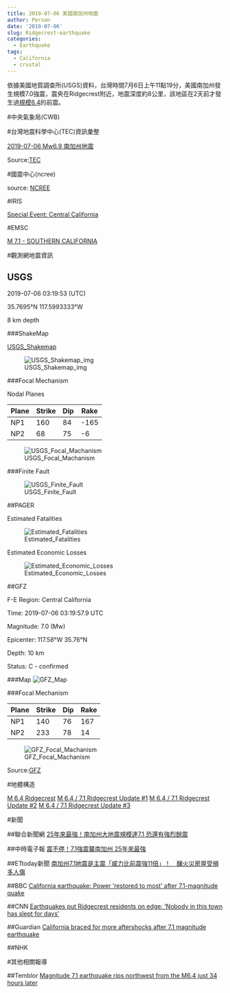 ```yaml
---
title: 2019-07-06 美國南加州地震
author: Person
date: '2019-07-06'
slug: Ridgecrest-earthquake
categories:
  - Earthquake
tags:
  - California
  - crustal
---
```


依據美國地質調查所(USGS)資料，台灣時間7月6日上午11點19分，美國南加州發生規模7.0強震，震央在Ridgecrest附近，地震深度約8公里，該地區在2天前才發生過[規模6.4](https://earthquake.usgs.gov/earthquakes/eventpage/ci38443183/executive)的前震。

#中央氣象局(CWB)

[]()


#台灣地震科學中心(TEC)資訊彙整

[2019-07-06 Mw6.9 南加州地震](http://tec.earth.sinica.edu.tw/new_web/upload/news/EQfile/2019-07-06_Mw6.9-California.pdf)


Source:[TEC](http://tec.earth.sinica.edu.tw/new_web/index.php)


#國震中心(ncree)

[]()

source: [NCREE](http://www.ncree.org/)

#IRIS

[Special Event: Central California](http://ds.iris.edu/ds/nodes/dmc/specialevents/2019/07/04/central-california/)


#EMSC

[M 7.1 - SOUTHERN CALIFORNIA](https://www.emsc-csem.org/Earthquake/earthquake.php?id=775626)


#觀測網地震資訊

## USGS


2019-07-06 03:19:53 (UTC)

35.7695°N 117.5993333°W

8 km depth

###ShakeMap

[USGS_Shakemap](https://earthquake.usgs.gov/earthquakes/eventpage/ci38457511/shakemap/intensity)

![USGS_Shakemap_img](images/20190706/ci38457511_intensity.jpg)

###Focal Mechanism

Nodal Planes

| Plane | Strike | Dip  | Rake |
| ----- | ------ | ---- | ---- |
| NP1   | 160 | 84  | -165  |
| NP2   | 68 | 75  | -6  |

![USGS_Focal_Machanism](images/20190706/ci38457511_moment-tensor.png)

###Finite Fault

![USGS_Finite_Fault](images/20190706/ci38457511_finite_fault.png)

##PAGER

Estimated Fatalities

![Estimated_Fatalities](images/20190706/ci38457511_alertfatal_small.png)

Estimated Economic Losses

![Estimated_Economic_Losses](images/20190706/ci38457511_alertecon_small.png)


##GFZ

F-E Region:	Central California	

Time:	2019-07-06 03:19:57.9 UTC

Magnitude:	7.0 (Mw)

Epicenter:	117.58°W  35.76°N

Depth:	10 km

Status:	C - confirmed

###Map
![GFZ_Map](images/20190706/gfz2019ncce.jpg)

###Focal Mechanism

| Plane | Strike | Dip  | Rake |
| ----- | ------ | ---- | ---- |
|  NP1  |  140   |  76  | 167  |
|  NP2  |  233   |  78  |  14  |

![GFZ_Focal_Machanism](images/20190706/gfz2019ncce_bb.png)

Source:[GFZ](http://geofon.gfz-potsdam.de/eqinfo/event.php?id=gfz2019ncce)

#地體構造

[M 6.4 Ridgecrest](http://earthjay.com/?p=8656)
[M 6.4 / 7.1 Ridgecrest Update #1](http://earthjay.com/?p=8706)
[M 6.4 / 7.1 Ridgecrest Update #2](http://earthjay.com/?p=8806)
[M 6.4 / 7.1 Ridgecrest Update #3](http://earthjay.com/?p=8850)


#新聞

##聯合新聞網
[25年來最強！南加州大地震規模達7.1 恐還有強烈餘震](https://udn.com/news/story/6811/3913335)

##中時電子報
[震不停！7.1強震襲南加州 25年來最強](https://www.chinatimes.com/realtimenews/20190706001294-260408?chdtv)

##ETtoday新聞
[南加州7.1地震是主震「威力比前震強11倍」！　釀火災房屋受損多人傷](https://www.ettoday.net/news/20190706/1483699.htm)

##BBC
[California earthquake: Power 'restored to most' after 7.1-magnitude quake](https://www.bbc.com/news/world-us-canada-48891511)

##CNN
[Earthquakes put Ridgecrest residents on edge: 'Nobody in this town has slept for days'](https://edition.cnn.com/2019/07/05/us/california-earthquake/index.html)

##Guardian
[California braced for more aftershocks after 7.1 magnitude earthquake](https://www.theguardian.com/us-news/2019/jul/05/southern-california-ridgecrest-earthquake-aftershocks-damage)

##NHK
[]()

#其他相關報導

##Temblor
[Magnitude 7.1 earthquake rips northwest from the M6.4 just 34 hours later](https://temblor.net/earthquake-insights/magnitude-7-1-earthquake-rips-northwest-from-the-m6-4-just-34-hours-later-9041/)

